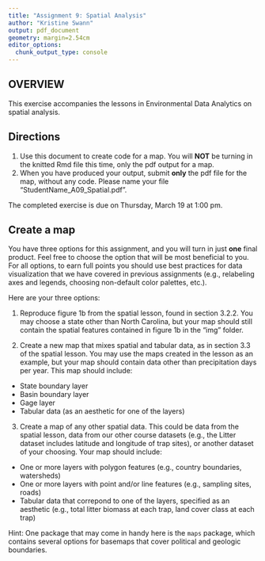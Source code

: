 ```yaml
---
title: "Assignment 9: Spatial Analysis"
author: "Kristine Swann"
output: pdf_document
geometry: margin=2.54cm
editor_options: 
  chunk_output_type: console
---
```


## OVERVIEW

This exercise accompanies the lessons in Environmental Data Analytics on spatial analysis. 

## Directions
1. Use this document to create code for a map. You will **NOT** be turning in the knitted Rmd file this time, only the pdf output for a map.
2. When you have produced your output, submit **only** the pdf file for the map, without any code. Please name your file "StudentName_A09_Spatial.pdf".

The completed exercise is due on Thursday, March 19 at 1:00 pm.

## Create a map

You have three options for this assignment, and you will turn in just **one** final product. Feel free to choose the option that will be most beneficial to you. For all options, to earn full points you should use best practices for data visualization that we have covered in previous assignments (e.g., relabeling axes and legends, choosing non-default color palettes, etc.).

Here are your three options: 

1. Reproduce figure 1b from the spatial lesson, found in section 3.2.2. You may choose a state other than North Carolina, but your map should still contain the spatial features contained in figure 1b in the "img" folder. 

2. Create a new map that mixes spatial and tabular data, as in section 3.3 of the spatial lesson. You may use the maps created in the lesson as an example, but your map should contain data other than precipitation days per year. This map should include: 

* State boundary layer
* Basin boundary layer
* Gage layer
* Tabular data (as an aesthetic for one of the layers)

3. Create a map of any other spatial data. This could be data from the spatial lesson, data from our other course datasets (e.g., the Litter dataset includes latitude and longitude of trap sites), or another dataset of your choosing.  Your map should include: 

* One or more layers with polygon features (e.g., country boundaries, watersheds)
* One or more layers with point and/or line features (e.g., sampling sites, roads)
* Tabular data that correpond to one of the layers, specified as an aesthetic (e.g., total litter biomass at each trap, land cover class at each trap)

Hint: One package that may come in handy here is the `maps` package, which contains several options for basemaps that cover political and geologic boundaries.